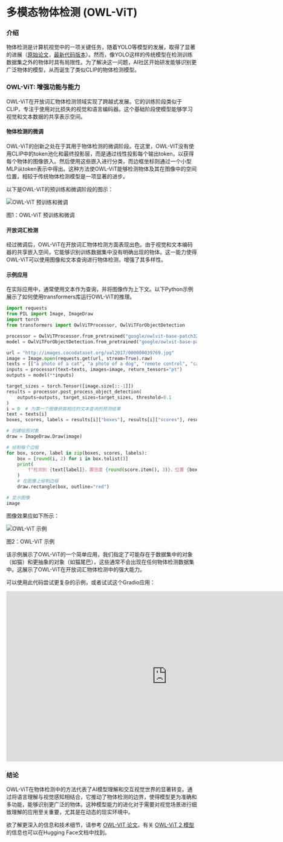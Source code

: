 # 多模态物体检测 (OWL-ViT)
### 介绍

物体检测是计算机视觉中的一项关键任务，随着YOLO等模型的发展，取得了显著的进展（[原始论文](https://arxiv.org/abs/1506.02640)，[最新代码版本](https://github.com/ultralytics/ultralytics)）。然而，像YOLO这样的传统模型在检测训练数据集之外的物体时具有局限性。为了解决这一问题，AI社区开始研发能够识别更广泛物体的模型，从而诞生了类似CLIP的物体检测模型。

### OWL-ViT: 增强功能与能力
OWL-ViT在开放词汇物体检测领域实现了跨越式发展。它的训练阶段类似于CLIP，专注于使用对比损失的视觉和语言编码器。这个基础阶段使模型能够学习视觉和文本数据的共享表示空间。

#### 物体检测的微调
OWL-ViT的创新之处在于其用于物体检测的微调阶段。在这里，OWL-VIT没有使用CLIP中的token池化和最终投影层，而是通过线性投影每个输出token，以获得每个物体的图像嵌入。然后使用这些嵌入进行分类，而边框坐标则通过一个小型MLP从token表示中得出。这种方法使OWL-ViT能够检测物体及其在图像中的空间位置，相较于传统物体检测模型是一项显著的进步。

以下是OWL-ViT的预训练和微调阶段的图示：

<div class="flex justify-center">
    <img src="https://huggingface.co/datasets/huggingface/documentation-images/resolve/main/transformers/model_doc/owlvit_architecture.jpg" alt="OWL-ViT 预训练和微调">
<p>图1：OWL-ViT 预训练和微调</p>
</div>

#### 开放词汇检测
经过微调后，OWL-ViT在开放词汇物体检测方面表现出色。由于视觉和文本编码器的共享嵌入空间，它能够识别训练数据集中没有明确出现的物体。这一能力使得OWL-ViT可以使用图像和文本查询进行物体检测，增强了其多样性。

#### 示例应用
在实际应用中，通常使用文本作为查询，并将图像作为上下文。以下Python示例展示了如何使用transformers库运行OWL-ViT的推理。

```python
import requests
from PIL import Image, ImageDraw
import torch
from transformers import OwlViTProcessor, OwlViTForObjectDetection

processor = OwlViTProcessor.from_pretrained("google/owlvit-base-patch32")
model = OwlViTForObjectDetection.from_pretrained("google/owlvit-base-patch32")

url = "http://images.cocodataset.org/val2017/000000039769.jpg"
image = Image.open(requests.get(url, stream=True).raw)
texts = [["a photo of a cat", "a photo of a dog", "remote control", "cat tail"]]
inputs = processor(text=texts, images=image, return_tensors="pt")
outputs = model(**inputs)

target_sizes = torch.Tensor([image.size[::-1]])
results = processor.post_process_object_detection(
    outputs=outputs, target_sizes=target_sizes, threshold=0.1
)
i = 0  # 为第一个图像获取相应的文本查询的预测结果
text = texts[i]
boxes, scores, labels = results[i]["boxes"], results[i]["scores"], results[i]["labels"]

# 创建绘图对象
draw = ImageDraw.Draw(image)

# 绘制每个边框
for box, score, label in zip(boxes, scores, labels):
    box = [round(i, 2) for i in box.tolist()]
    print(
        f"检测到 {text[label]}，置信度 {round(score.item(), 3)}，位置 {box}"
    )
    # 在图像上绘制边框
    draw.rectangle(box, outline="red")

# 显示图像
image
```
图像效果应如下所示：
<div class="flex justify-center">
    <img src="https://huggingface.co/datasets/hf-vision/course-assets/resolve/main/OWL_ViT_example.jpg" alt="OWL-ViT 示例">
<p>图2：OWL-ViT 示例</p>
</div>
该示例展示了OWL-ViT的一个简单应用，我们指定了可能存在于数据集中的对象（如猫）和更抽象的对象（如猫尾巴），这些通常不会出现在任何物体检测数据集中。这展示了OWL-ViT在开放词汇物体检测中的强大能力。

可以使用此代码尝试更复杂的示例，或者试试这个Gradio应用：

<iframe
	src="https://johko-OWL-ViT.hf.space"
	frameborder="0"
	width="850"
	height="450">
</iframe>

### 结论

OWL-ViT在物体检测中的方法代表了AI模型理解和交互视觉世界的显著转变。通过将语言理解与视觉感知相结合，它推动了物体检测的边界，使得模型更为准确和多功能，能够识别更广泛的物体。这种模型能力的进化对于需要对视觉场景进行细致理解的应用至关重要，尤其是在动态的现实环境中。

欲了解更深入的信息和技术细节，请参考 [OWL-VIT 论文](https://arxiv.org/abs/2205.06230)。有关 [OWL-ViT 2 模型](https://huggingface.co/docs/transformers/model_doc/owlv2) 的信息也可以在Hugging Face文档中找到。